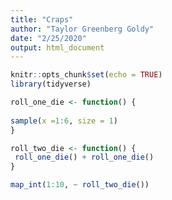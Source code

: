 ```yaml
---
title: "Craps"
author: "Taylor Greenberg Goldy"
date: "2/25/2020"
output: html_document
---
```


```r
knitr::opts_chunk$set(echo = TRUE)
library(tidyverse)
```

```r
roll_one_die <- function() {
  
sample(x =1:6, size = 1) 
}

roll_two_die <- function() {
 roll_one_die() + roll_one_die()
}

map_int(1:10, ~ roll_two_die())
```

